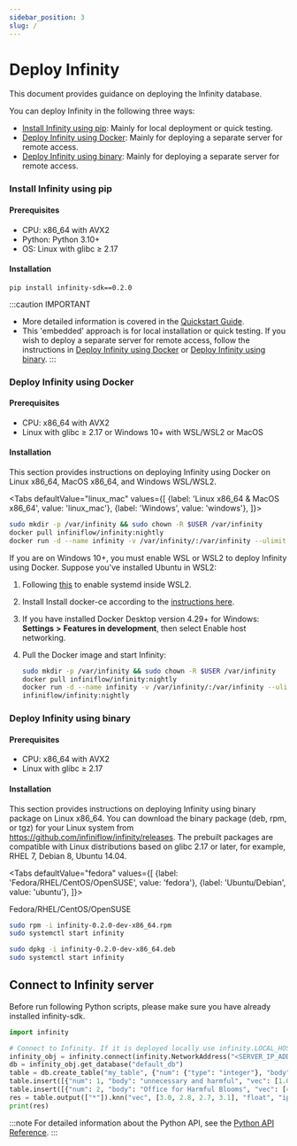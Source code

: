 ```yaml
---
sidebar_position: 3
slug: /
---
```


# Deploy Infinity

This document provides guidance on deploying the Infinity database.

You can deploy Infinity in the following three ways: 

- [Install Infinity using pip](#install-infinity-using-pip): Mainly for local deployment or quick testing.
- [Deploy Infinity using Docker](#deploy-infinity-using-docker): Mainly for deploying a separate server for remote access.
- [Deploy Infinity using binary](#deploy-infinity-using-binary): Mainly for deploying a separate server for remote access.

### Install Infinity using pip

#### Prerequisites

- CPU: x86_64 with AVX2
- Python: Python 3.10+
- OS: Linux with glibc &ge; 2.17

#### Installation

```
pip install infinity-sdk==0.2.0
```

:::caution IMPORTANT
- More detailed information is covered in the [Quickstart Guide](./quickstart.md).
- This 'embedded' approach is for local installation or quick testing. If you wish to deploy a separate server for remote access, follow the instructions in [Deploy Infinity using Docker](#deploy-infinity-using-docker) or [Deploy Infinity using binary](#deploy-infinity-using-binary).
:::

### Deploy Infinity using Docker 

#### Prerequisites

- CPU: x86_64 with AVX2
- Linux with glibc &ge; 2.17 or Windows 10+ with WSL/WSL2 or MacOS

#### Installation

This section provides instructions on deploying Infinity using Docker on Linux x86_64, MacOS x86_64, and Windows WSL/WSL2. 

<Tabs
  defaultValue="linux_mac"
  values={[
    {label: 'Linux x86_64 & MacOS x86_64', value: 'linux_mac'},
    {label: 'Windows', value: 'windows'},
  ]}>
   <TabItem value="linux_mac">

```bash
sudo mkdir -p /var/infinity && sudo chown -R $USER /var/infinity
docker pull infiniflow/infinity:nightly
docker run -d --name infinity -v /var/infinity/:/var/infinity --ulimit nofile=500000:500000 --network=host infiniflow/infinity:nightly
```
  </TabItem>
  <TabItem value="windows">

If you are on Windows 10+, you must enable WSL or WSL2 to deploy Infinity using Docker. Suppose you've installed Ubuntu in WSL2:

1. Following [this](https://learn.microsoft.com/en-us/windows/wsl/systemd) to enable systemd inside WSL2.
2. Install Install docker-ce according to the [instructions here](https://docs.docker.com/engine/install/ubuntu).
3. If you have installed Docker Desktop version 4.29+ for Windows: **Settings** **>** **Features in development**, then select Enable host networking.
4. Pull the Docker image and start Infinity: 

   ```bash
   sudo mkdir -p /var/infinity && sudo chown -R $USER /var/infinity
   docker pull infiniflow/infinity:nightly
   docker run -d --name infinity -v /var/infinity/:/var/infinity --ulimit nofile=500000:500000 --network=host 
   infiniflow/infinity:nightly
   ```

  </TabItem>
</Tabs>

### Deploy Infinity using binary

#### Prerequisites

- CPU: x86_64 with AVX2
- Linux with glibc &ge; 2.17

#### Installation

This section provides instructions on deploying Infinity using binary package on Linux x86_64. You can download the binary package (deb, rpm, or tgz) for your Linux system from https://github.com/infiniflow/infinity/releases. The prebuilt packages are compatible with Linux distributions based on glibc 2.17 or later, for example, RHEL 7, Debian 8, Ubuntu 14.04.


<Tabs
  defaultValue="fedora"
  values={[
    {label: 'Fedora/RHEL/CentOS/OpenSUSE', value: 'fedora'},
    {label: 'Ubuntu/Debian', value: 'ubuntu'},
  ]}>
   <TabItem value="fedora">

Fedora/RHEL/CentOS/OpenSUSE
```bash
sudo rpm -i infinity-0.2.0-dev-x86_64.rpm
sudo systemctl start infinity
```
  </TabItem>
  <TabItem value="ubuntu">

```bash
sudo dpkg -i infinity-0.2.0-dev-x86_64.deb
sudo systemctl start infinity
```

  </TabItem>
</Tabs>

## Connect to Infinity server

Before run following Python scripts, please make sure you have already installed infinity-sdk.

```python
import infinity

# Connect to Infinity. If it is deployed locally use infinity.LOCAL_HOST to replace <SERVER_IP_ADDRESS>
infinity_obj = infinity.connect(infinity.NetworkAddress("<SERVER_IP_ADDRESS>", 23817)) 
db = infinity_obj.get_database("default_db")
table = db.create_table("my_table", {"num": {"type": "integer"}, "body": {"type": "varchar"}, "vec": {"type": "vector, 4, float"}})
table.insert([{"num": 1, "body": "unnecessary and harmful", "vec": [1.0, 1.2, 0.8, 0.9]}])
table.insert([{"num": 2, "body": "Office for Harmful Blooms", "vec": [4.0, 4.2, 4.3, 4.5]}])
res = table.output(["*"]).knn("vec", [3.0, 2.8, 2.7, 3.1], "float", "ip", 2).to_pl()
print(res)
```

:::note
For detailed information about the Python API, see the [Python API Reference](../references/pysdk_api_reference.md).
:::

